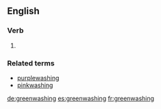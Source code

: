 ==English==

===Verb===
{{head|en|present participle}}

# {{present participle of|greenwash|lang=en|nocat=1}}

=== Related terms ===
* [[purplewashing]]
* [[pinkwashing]]

[[de:greenwashing]]
[[es:greenwashing]]
[[fr:greenwashing]]